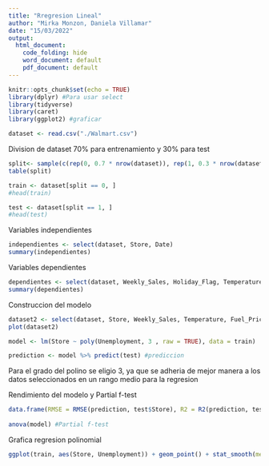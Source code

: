 ```yaml
---
title: "Rregresion Lineal"
author: "Mirka Monzon, Daniela Villamar"
date: "15/03/2022"
output: 
  html_document:
    code_folding: hide
    word_document: default
    pdf_document: default
---
```


```r
knitr::opts_chunk$set(echo = TRUE)
library(dplyr) #Para usar select
library(tidyverse)
library(caret)
library(ggplot2) #graficar
```

```r
dataset <- read.csv("./Walmart.csv") 
```

Division de dataset 70% para entrenamiento y 30% para test
```r
split<- sample(c(rep(0, 0.7 * nrow(dataset)), rep(1, 0.3 * nrow(dataset))))
table(split)

train <- dataset[split == 0, ]
#head(train)

test <- dataset[split == 1, ]
#head(test)
```

Variables independientes
```r
independientes <- select(dataset, Store, Date)
summary(independientes)
```

Variables dependientes
```r
dependientes <- select(dataset, Weekly_Sales, Holiday_Flag, Temperature, Fuel_Price, CPI, Unemployment)
summary(dependientes)
```

Construccion del modelo
```r
dataset2 <- select(dataset, Store, Weekly_Sales, Temperature, Fuel_Price, CPI, Unemployment)
plot(dataset2)

model <- lm(Store ~ poly(Unemployment, 3 , raw = TRUE), data = train)

prediction <- model %>% predict(test) #prediccion
```

Para el grado del polino se eligio 3, ya que se adheria de mejor manera a los datos seleccionados en un rango medio para la regresion 

Rendimiento del modelo y Partial f-test
```r
data.frame(RMSE = RMSE(prediction, test$Store), R2 = R2(prediction, test$Store))
 
anova(model) #Partial f-test
```

Grafica regresion polinomial
```r
ggplot(train, aes(Store, Unemployment)) + geom_point() + stat_smooth(method = lm, formula = y ~ poly(x, 3, raw = TRUE))
```




